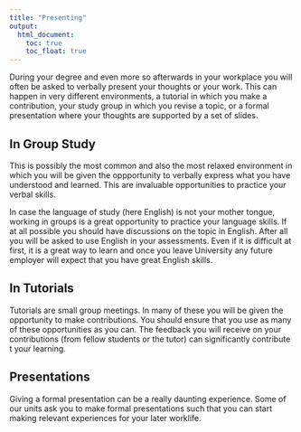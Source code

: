 ```yaml
---
title: "Presenting"
output:
  html_document:
    toc: true
    toc_float: true
---
```


During your degree and even more so afterwards in your workplace you will often be asked to verbally present your thoughts or your work. This can happen in very different environments, a tutorial in which you make a contribution, your study group in which you revise a topic, or a formal presentation where your thoughts are supported by a set of slides.

## In Group Study

This is possibly the most common and also the most relaxed environment in which you will be given the oppportunity to verbally express what you have understood and learned. This are invaluable opportunities to practice your verbal skills. 

In case the language of study (here English) is not your mother tongue, working in groups is a great opportunity to practice your language skills. If at all possible you should have discussions on the topic in English. After all you will be asked to use English in your assessments. Even if it is difficult at first, it is a great way to learn and once you leave University any future employer will expect that you have great English skills.

## In Tutorials

Tutorials are small group meetings. In many of these you will be given the opportunity to make contributions. You should ensure that you use as many of these opportunities as you can. The feedback you will receive on your contributions (from fellow students or the tutor) can significantly contribute t your learning.


## Presentations

Giving a formal presentation can be a really daunting experience. Some of our units ask you to make formal presentations such that you can start making relevant experiences for your later worklife.